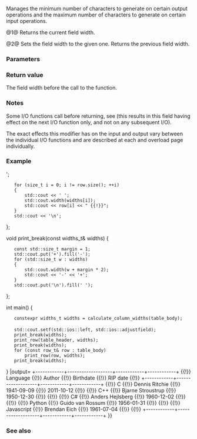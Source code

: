{{cpp/io/ios_base/title|width}}
{{cpp/io/ios_base/navbar}}
{{dcl begin}}
{{dcl|num=1|
streamsize width() const;
}}
{{dcl|num=2|
streamsize width( streamsize new_width );
}}
{{dcl end}}

Manages the minimum number of characters to generate on certain output operations and the maximum number of characters to generate on certain input operations.

@1@ Returns the current field width.

@2@ Sets the field width to the given one. Returns the previous field width.

===Parameters===
{{par begin}}
{{par|new_width|new field width setting}}
{{par end}}

===Return value===
The field width before the call to the function.

===Notes===
Some I/O functions call {{c|width(0)}} before returning, see {{lc|std::setw}} (this results in this field having effect on the next I/O function only, and not on any subsequent I/O).

The exact effects this modifier has on the input and output vary between the individual I/O functions and are described at each {{tt|operator&lt;&lt;}} and {{tt|operator&gt;&gt;}} overload page individually.

===Example===
{{example
|code=
#include &lt;algorithm&gt;
#include &lt;array&gt;
#include &lt;iomanip&gt;
#include &lt;iostream&gt;
#include &lt;span&gt;
#include &lt;string_view&gt;
using namespace std::string_view_literals;

constexpr std::array table_header =
{
    "Language"sv, "Author"sv, "Birthdate"sv, "RIP date"sv
};

using row_t = std::array&lt;std::string_view, table_header.size()&gt;;
using widths_t = std::array&lt;std::size_t, table_header.size()&gt;;

constexpr std::array table_body = std::to_array&lt;row_t&gt;
({
    {"C", "Dennis Ritchie", "1941-09-09", "2011-10-12"},
    {"C++", "Bjarne Stroustrup", "1950-12-30"},
    {"C#", "Anders Hejlsberg", "1960-12-02"},
    {"Python", "Guido van Rossum", "1956-01-31"},
    {"Javascript", "Brendan Eich", "1961-07-04"}
});

constexpr widths_t calculate_column_widths(std::span&lt;const row_t&gt; table)
{
    widths_t widths{};
    for (const row_t&amp; row : table)
        for (size_t i = 0; i != row.size(); ++i)
            widths[i] = std::max(widths[i], row[i].size());
    return widths;
}

void print_row(const row_t&amp; row, const widths_t&amp; widths)
{
    std::cout &lt;&lt; '{{!}}';
    for (size_t i = 0; i != row.size(); ++i)
    {
        std::cout &lt;&lt; ' ';
        std::cout.width(widths[i]);
        std::cout &lt;&lt; row[i] &lt;&lt; " {{!}}";
    }
    std::cout &lt;&lt; '\n';
};

void print_break(const widths_t&amp; widths)
{
    const std::size_t margin = 1;
    std::cout.put('+').fill('-');
    for (std::size_t w : widths)
    {
        std::cout.width(w + margin * 2);
        std::cout &lt;&lt; '-' &lt;&lt; '+';
    }
    std::cout.put('\n').fill(' ');
};

int main()
{
    constexpr widths_t widths = calculate_column_widths(table_body);
 
    std::cout.setf(std::ios::left, std::ios::adjustfield);
    print_break(widths);
    print_row(table_header, widths);
    print_break(widths);
    for (const row_t&amp; row : table_body)
        print_row(row, widths);
    print_break(widths);
}
|output=
+------------+-------------------+------------+------------+
{{!}} Language   {{!}} Author            {{!}} Birthdate  {{!}} RIP date   {{!}}
+------------+-------------------+------------+------------+
{{!}} C          {{!}} Dennis Ritchie    {{!}} 1941-09-09 {{!}} 2011-10-12 {{!}}
{{!}} C++        {{!}} Bjarne Stroustrup {{!}} 1950-12-30 {{!}}            {{!}}
{{!}} C#         {{!}} Anders Hejlsberg  {{!}} 1960-12-02 {{!}}            {{!}}
{{!}} Python     {{!}} Guido van Rossum  {{!}} 1956-01-31 {{!}}            {{!}}
{{!}} Javascript {{!}} Brendan Eich      {{!}} 1961-07-04 {{!}}            {{!}}
+------------+-------------------+------------+------------+
}}

===See also===
{{dsc begin}}
{{dsc inc|cpp/io/ios_base/dsc precision}}
{{dsc inc|cpp/io/manip/dsc setw}}
{{dsc end}}

{{langlinks|de|es|fr|it|ja|pt|ru|zh}}